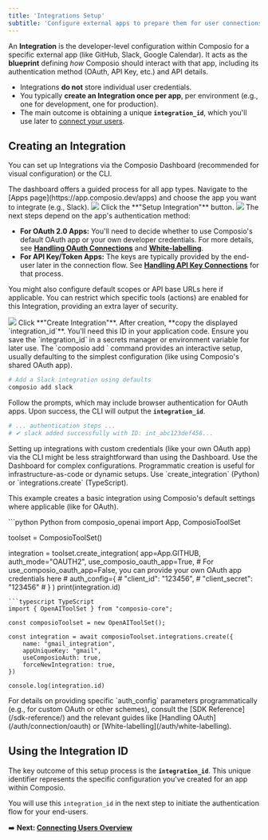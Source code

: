 ```yaml
---
title: 'Integrations Setup'
subtitle: 'Configure external apps to prepare them for user connections'
---
```


An **Integration** is the developer-level configuration within Composio for a specific external app (like GitHub, Slack, Google Calendar). It acts as the **blueprint** defining *how* Composio should interact with that app, including its authentication method (OAuth, API Key, etc.) and API details.

*   Integrations **do not** store individual user credentials.
*   You typically **create an Integration once per app**, per environment (e.g., one for development, one for production).
*   The main outcome is obtaining a unique **`integration_id`**, which you'll use later to [connect your users](/auth/connection).

## Creating an Integration

You can set up Integrations via the Composio Dashboard (recommended for visual configuration) or the CLI.

<Tabs>
<Tab title="Dashboard (Recommended)">
The dashboard offers a guided process for all app types.

<Steps>
<Step title="Select App">
Navigate to the [Apps page](https://app.composio.dev/apps) and choose the app you want to integrate (e.g., Slack).
<Frame background="subtle" title="Application Selection Screen">
  <img src="../assets/images/integration-step-1-0.png" />
</Frame>
</Step>
<Step title="Initiate Setup">
Click the **"Setup Integration"** button.
<Frame background="subtle" title="Integration Setup Interface">
  <img src="../assets/images/integration-step-2-0.png" />
</Frame>
</Step>
<Step title="Configure Integration Settings (If Required)">
The next steps depend on the app's authentication method:

- **For OAuth 2.0 Apps:** You'll need to decide whether to use Composio's default OAuth app or your own developer credentials. For more details, see **[Handling OAuth Connections](/auth/connection/oauth)** and **[White-labelling](/auth/white-labelling)**.
- **For API Key/Token Apps:** The keys are typically provided by the end-user later in the connection flow. See **[Handling API Key Connections](/auth/connection/non-oauth)** for that process.

You might also configure default scopes or API base URLs here if applicable.
</Step>
<Step title="(Optional) Limit Actions">
You can restrict which specific tools (actions) are enabled for this Integration, providing an extra layer of security.
<Frame background="subtle" title="Action Limitation Configuration">
  <img src="../assets/images/integration-step-3-0.png" />
</Frame>
</Step>
<Step title="Create and Get ID">
Click **"Create Integration"**. After creation, **copy the displayed `integration_id`**. You'll need this ID in your application code.

<Info>
Ensure you save the `integration_id` in a secrets manager or environment variable for later use.
</Info>
</Step>
</Steps>
</Tab>

<Tab title="CLI">
The `composio add <app>` command provides an interactive setup, usually defaulting to the simplest configuration (like using Composio's shared OAuth app).

```bash CLI Example
# Add a Slack integration using defaults
composio add slack
```
Follow the prompts, which may include browser authentication for OAuth apps. Upon success, the CLI will output the **`integration_id`**.

```bash Output Example
# ... authentication steps ...
# ✔ slack added successfully with ID: int_abc123def456...
```
<Note>
Setting up integrations with custom credentials (like your own OAuth app) via the CLI might be less straightforward than using the Dashboard. Use the Dashboard for complex configurations.
</Note>
</Tab>

<Tab title="Code (Advanced)">
Programmatic creation is useful for infrastructure-as-code or dynamic setups. Use `create_integration` (Python) or `integrations.create` (TypeScript).

This example creates a basic integration using Composio's default settings where applicable (like for OAuth).

<CodeGroup>
```python Python
from composio_openai import App, ComposioToolSet

toolset = ComposioToolSet()

integration = toolset.create_integration(
    app=App.GITHUB,
    auth_mode="OAUTH2",
    use_composio_oauth_app=True,
    # For use_composio_oauth_app=False, you can provide your own OAuth app credentials here
    # auth_config={
    #     "client_id": "123456",
    #     "client_secret": "123456"
    # }
)
print(integration.id)

```
```typescript TypeScript
import { OpenAIToolSet } from "composio-core";

const composioToolset = new OpenAIToolSet();

const integration = await composioToolset.integrations.create({
    name: "gmail_integration",
    appUniqueKey: "gmail",
    useComposioAuth: true,
    forceNewIntegration: true,
})

console.log(integration.id)
```
</CodeGroup>
<Info>
For details on providing specific `auth_config` parameters programmatically (e.g., for custom OAuth or other schemes), consult the [SDK Reference](/sdk-reference/) and the relevant guides like [Handling OAuth](/auth/connection/oauth) or [White-labelling](/auth/white-labelling).
</Info>
</Tab>
</Tabs>

## Using the Integration ID

The key outcome of this setup process is the **`integration_id`**. This unique identifier represents the specific configuration you've created for an app within Composio.

You will use this `integration_id` in the next step to initiate the authentication flow for your end-users.

➡️ **Next: [Connecting Users Overview](/auth/connection/)**